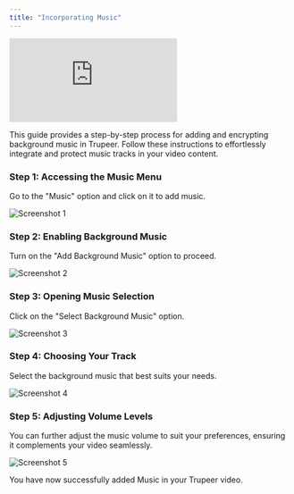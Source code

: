 ```yaml
---
title: "Incorporating Music"
---
```


<iframe
  src="https://app.trupeer.ai/embed?slug=6jOPQi"
  className="w-full aspect-video rounded-lg overflow-hidden"
  frameborder="0"
  allowfullscreen="true"
></iframe>

This guide provides a step-by-step process for adding and encrypting background music in Trupeer. Follow these instructions to effortlessly integrate and protect music tracks in your video content.

### Step 1: Accessing the Music Menu

Go to the "Music" option and click on it to add music.

![Screenshot 1](images/incorporating-music/image1.jpg)

### Step 2: Enabling Background Music

Turn on the "Add Background Music" option to proceed.

![Screenshot 2](images/incorporating-music/image2.jpg)

### Step 3: Opening Music Selection

Click on the "Select Background Music" option.

![Screenshot 3](images/incorporating-music/image3.jpg)

### Step 4: Choosing Your Track

Select the background music that best suits your needs.

![Screenshot 4](images/incorporating-music/image4.jpg)

### Step 5: Adjusting Volume Levels

You can further adjust the music volume to suit your preferences, ensuring it complements your video seamlessly.

![Screenshot 5](images/incorporating-music/image5.jpg)

You have now successfully added Music in your Trupeer video.
